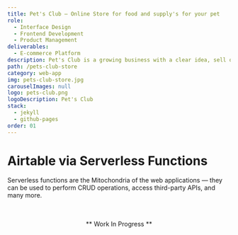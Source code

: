 ```yaml
---
title: Pet's Club — Online Store for food and supply's for your pet
role:
  - Interface Design
  - Frontend Development
  - Product Management
deliverables:
  - E-commerce Platform
description: Pet's Club is a growing business with a clear idea, sell quality products at competitive prices, from food to supplements for your pets, all in one place.
path: /pets-club-store
category: web-app
img: pets-club-store.jpg
carouselImages: null
logo: pets-club.png
logoDescription: Pet's Club
stack:
  - jekyll
  - github-pages
order: 01
---
```


# Airtable via Serverless Functions

Serverless functions are the Mitochondria of the web applications — they can be used to perform CRUD operations, access third-party APIs, and many more.

<br />
<br />
<center>** Work In Progress **</center>
